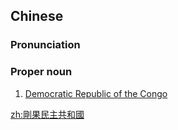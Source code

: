 ==Chinese==
{{zh-forms|s=刚果民主共和国|type=223}}

===Pronunciation===
{{zh-pron
|m=Gāngguǒ mínzhǔ gònghéguó
|c=gong1 gwo2 man4 zyu2 gung6 wo4 gwok3
|cat=pn
}}

===Proper noun===
{{zh-proper noun}}

# [[Democratic Republic of the Congo]] {{gloss|large central African nation, formerly called Zaire}}

{{zh-cat|Countries}}

[[zh:剛果民主共和國]]